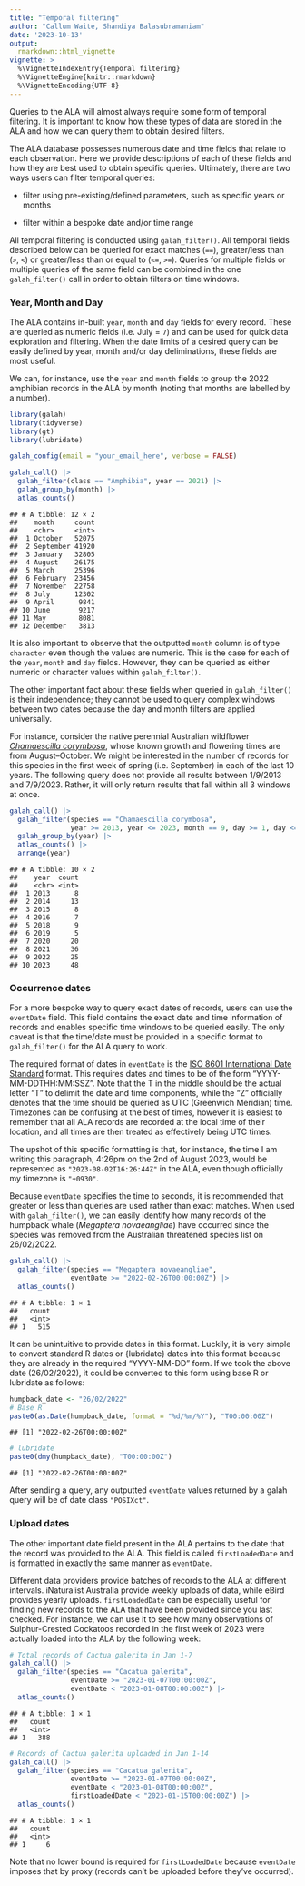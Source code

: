 ```yaml
---
title: "Temporal filtering"
author: "Callum Waite, Shandiya Balasubramaniam"
date: '2023-10-13'
output:
  rmarkdown::html_vignette
vignette: >
  %\VignetteIndexEntry{Temporal filtering}
  %\VignetteEngine{knitr::rmarkdown}
  %\VignetteEncoding{UTF-8}
---
```




Queries to the ALA will almost always require some form of temporal filtering. It is important to know how these types of data are stored in the ALA and how we can query them to obtain desired filters.

The ALA database possesses numerous date and time fields that relate to each observation. Here we provide descriptions of each of these fields and how they are best used to obtain specific queries. Ultimately, there are two ways users can filter temporal queries:

-   filter using pre-existing/defined parameters, such as specific years or months

-   filter within a bespoke date and/or time range

All temporal filtering is conducted using `galah_filter()`. All temporal fields described below can be queried for exact matches (`==`), greater/less than (`>`, `<`) or greater/less than or equal to (`<=`, `>=`). Queries for multiple fields or multiple queries of the same field can be combined in the one `galah_filter()` call in order to obtain filters on time windows.

### Year, Month and Day

The ALA contains in-built `year`, `month` and `day` fields for every record. These are queried as numeric fields (i.e. July = `7`) and can be used for quick data exploration and filtering. When the date limits of a desired query can be easily defined by year, month and/or day deliminations, these fields are most useful.

We can, for instance, use the `year` and `month` fields to group the 2022 amphibian records in the ALA by month (noting that months are labelled by a number).



```r
library(galah)
library(tidyverse)
library(gt)
library(lubridate)
```

```r
galah_config(email = "your_email_here", verbose = FALSE)
```

```r
galah_call() |>
  galah_filter(class == "Amphibia", year == 2021) |>
  galah_group_by(month) |>
  atlas_counts()
```

```
## # A tibble: 12 × 2
##    month     count
##    <chr>     <int>
##  1 October   52075
##  2 September 41920
##  3 January   32805
##  4 August    26175
##  5 March     25396
##  6 February  23456
##  7 November  22758
##  8 July      12302
##  9 April      9841
## 10 June       9217
## 11 May        8081
## 12 December   3813
```

It is also important to observe that the outputted `month` column is of type `character` even though the values are numeric. This is the case for each of the `year`, `month` and `day` fields. However, they can be queried as either numeric or character values within `galah_filter()`.

The other important fact about these fields when queried in `galah_filter()` is their independence; they cannot be used to query complex windows between two dates because the day and month filters are applied universally.

For instance, consider the native perennial Australian wildflower [*Chamaescilla corymbosa*](https://bie.ala.org.au/species/https://id.biodiversity.org.au/node/apni/2920316), whose known growth and flowering times are from August–October. We might be interested in the number of records for this species in the first week of spring (i.e. September) in each of the last 10 years. The following query does not provide all results between 1/9/2013 and 7/9/2023. Rather, it will only return results that fall within all 3 windows at once.


```r
galah_call() |>
  galah_filter(species == "Chamaescilla corymbosa",
               year >= 2013, year <= 2023, month == 9, day >= 1, day <= 7) |>
  galah_group_by(year) |>
  atlas_counts() |>
  arrange(year)
```

```
## # A tibble: 10 × 2
##    year  count
##    <chr> <int>
##  1 2013      8
##  2 2014     13
##  3 2015      8
##  4 2016      7
##  5 2018      9
##  6 2019      5
##  7 2020     20
##  8 2021     36
##  9 2022     25
## 10 2023     48
```

### Occurrence dates

For a more bespoke way to query exact dates of records, users can use the `eventDate` field. This field contains the exact date and time information of records and enables specific time windows to be queried easily. The only caveat is that the time/date must be provided in a specific format to `galah_filter()` for the ALA query to work. 

The required format of dates in `eventDate` is the [ISO 8601 International Date Standard](https://en.wikipedia.org/wiki/ISO_8601) format. This requires dates and times to be of the form "YYYY-MM-DDTHH:MM:SSZ". Note that the T in the middle should be the actual letter "T" to delimit the date and time components, while the "Z" officially denotes that the time should be queried as UTC (Greenwich Meridian) time. Timezones can be confusing at the best of times, however it is easiest to remember that all ALA records are recorded at the local time of their location, and all times are then treated as effectively being UTC times.

The upshot of this specific formatting is that, for instance, the time I am writing this paragraph, 4:26pm on the 2nd of August 2023, would be represented as `"2023-08-02T16:26:44Z"` in the ALA, even though officially my timezone is `"+0930"`.

Because `eventDate` specifies the time to seconds, it is recommended that greater or less than queries are used rather than exact matches. When used with `galah_filter()`, we can easily identify how many records of the humpback whale (*Megaptera novaeangliae*) have occurred since the species was removed from the Australian threatened species list on 26/02/2022.


```r
galah_call() |>
  galah_filter(species == "Megaptera novaeangliae", 
               eventDate >= "2022-02-26T00:00:00Z") |>
  atlas_counts()
```

```
## # A tibble: 1 × 1
##   count
##   <int>
## 1   515
```

It can be unintuitive to provide dates in this format. Luckily, it is very simple to convert standard R dates or {lubridate} dates into this format because they are already in the required "YYYY-MM-DD" form. If we took the above date (26/02/2022), it could be converted to this form using base R or lubridate as follows:


```r
humpback_date <- "26/02/2022"
# Base R
paste0(as.Date(humpback_date, format = "%d/%m/%Y"), "T00:00:00Z")
```

```
## [1] "2022-02-26T00:00:00Z"
```

```r
# lubridate
paste0(dmy(humpback_date), "T00:00:00Z")
```

```
## [1] "2022-02-26T00:00:00Z"
```
After sending a query, any outputted `eventDate` values returned by a galah query will be of date class `"POSIXct"`.

### Upload dates

The other important date field present in the ALA pertains to the date that the record was provided to the ALA. This field is called `firstLoadedDate` and is formatted in exactly the same manner as `eventDate`.

Different data providers provide batches of records to the ALA at different intervals. iNaturalist Australia provide weekly uploads of data, while eBird provides yearly uploads. `firstLoadedDate` can be especially useful for finding new records to the ALA that have been provided since you last checked. For instance, we can use it to see how many observations of Sulphur-Crested Cockatoos recorded in the first week of 2023 were actually loaded into the ALA by the following week:


```r
# Total records of Cactua galerita in Jan 1-7
galah_call() |>
  galah_filter(species == "Cacatua galerita",
               eventDate >= "2023-01-07T00:00:00Z", 
               eventDate < "2023-01-08T00:00:00Z") |>
  atlas_counts()
```

```
## # A tibble: 1 × 1
##   count
##   <int>
## 1   388
```


```r
# Records of Cactua galerita uploaded in Jan 1-14
galah_call() |>
  galah_filter(species == "Cacatua galerita",
               eventDate >= "2023-01-07T00:00:00Z", 
               eventDate < "2023-01-08T00:00:00Z",
               firstLoadedDate < "2023-01-15T00:00:00Z") |>
  atlas_counts()
```

```
## # A tibble: 1 × 1
##   count
##   <int>
## 1     6
```

Note that no lower bound is required for `firstLoadedDate` because `eventDate` imposes that by proxy (records can't be uploaded before they've occurred).
